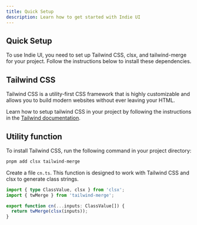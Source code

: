 ```yaml
---
title: Quick Setup
description: Learn how to get started with Indie UI
---
```


## Quick Setup

To use Indie UI, you need to set up Tailwind CSS, clsx, and tailwind-merge for your project. Follow the instructions below to install these dependencies.

## Tailwind CSS

Tailwind CSS is a utility-first CSS framework that is highly customizable and allows you to build modern websites without ever leaving your HTML.

Learn how to setup tailwind CSS in your project by following the instructions in the [Tailwind documentation](https://tailwindcss.com/docs/installation).

## Utility function

To install Tailwind CSS, run the following command in your project directory:

```bash
pnpm add clsx tailwind-merge
```

Create a file `cn.ts`. This function is designed to work with Tailwind CSS and clsx to generate class strings.

```ts
import { type ClassValue, clsx } from 'clsx';
import { twMerge } from 'tailwind-merge';

export function cn(...inputs: ClassValue[]) {
  return twMerge(clsx(inputs));
}
```

